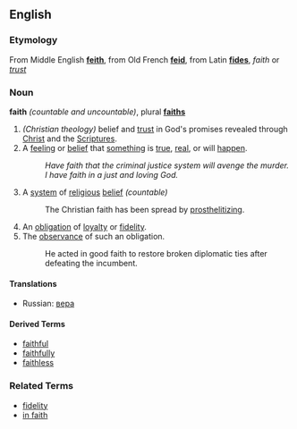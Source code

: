 ==English==

===Etymology===
From Middle English '''[[feith]]''', from Old French '''[[feid]]''', from Latin '''[[fides]]''', ''faith'' or ''[[trust]]''

===Noun===
'''faith''' ''(countable and uncountable)'', plural '''[[faiths]]'''

# ''(Christian theology)'' belief and [[trust]] in God's promises revealed through [[Christ]] and the [[Scriptures]].
# A [[feeling]] or [[belief]] that [[something]] is [[true]], [[real]], or will [[happen]].
#: ''Have faith that the criminal justice system will avenge the murder.''
#: ''I have faith in a just and loving God.''
# A [[system]] of [[religious]] [[belief]] ''(countable)''
#: The Christian faith has been spread by [[prosthelitizing]].
# An [[obligation]] of [[loyalty]] or [[fidelity]].
# The [[observance]] of such an obligation.
#: He acted in good faith to restore broken diplomatic ties after defeating the incumbent.

<!-- Needs its own entry: 
# '''in faith''' in [[truth]]; [[indeed]].
#: ''In faith, I must needs [[behead]] you for your [[wanton]] [[defenestration]] of the [[monarchy]].''
-->

====Translations====
*Russian: [[вера]]

====Derived Terms====
*[[faithful]]
*[[faithfully]]
*[[faithless]]

===Related Terms===
*[[fidelity]]
*[[in faith]]